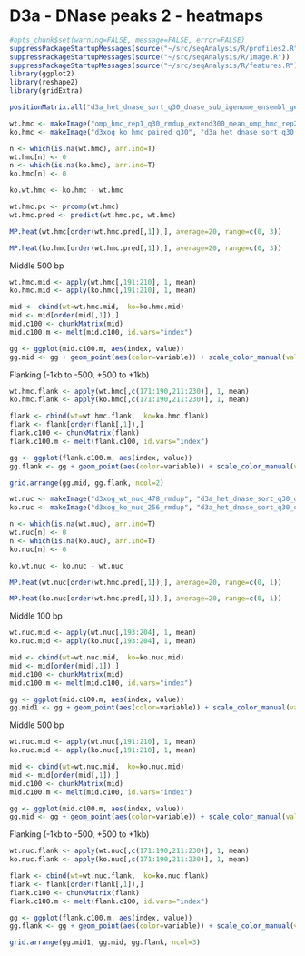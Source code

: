 D3a - DNase peaks 2 - heatmaps
========================================================

```r
#opts_chunk$set(warning=FALSE, message=FALSE, error=FALSE)
suppressPackageStartupMessages(source("~/src/seqAnalysis/R/profiles2.R"))
suppressPackageStartupMessages(source("~/src/seqAnalysis/R/image.R"))
suppressPackageStartupMessages(source("~/src/seqAnalysis/R/features.R"))
library(ggplot2)
library(reshape2)
library(gridExtra)
```

```r
positionMatrix.all("d3a_het_dnase_sort_q30_dnase_sub_igenome_ensembl_genes_extend5kb_nosex.bed_W25F200_both_chr", data_type="rpkm/mean")
```

```r
wt.hmc <- makeImage("omp_hmc_rep1_q30_rmdup_extend300_mean_omp_hmc_rep2_q30_rmdup", "d3a_het_dnase_sort_q30_dnase_sub_igenome_ensembl_genes_extend5kb_nosex.bed_W25F200_both_chr", data_type="rpkm/mean", image=F)
ko.hmc <- makeImage("d3xog_ko_hmc_paired_q30", "d3a_het_dnase_sort_q30_dnase_sub_igenome_ensembl_genes_extend5kb_nosex.bed_W25F200_both_chr", data_type="rpkm/mean", image=F) 

n <- which(is.na(wt.hmc), arr.ind=T)
wt.hmc[n] <- 0
n <- which(is.na(ko.hmc), arr.ind=T)
ko.hmc[n] <- 0

ko.wt.hmc <- ko.hmc - wt.hmc
```

```r
wt.hmc.pc <- prcomp(wt.hmc)
wt.hmc.pred <- predict(wt.hmc.pc, wt.hmc)
```

```r
MP.heat(wt.hmc[order(wt.hmc.pred[,1]),], average=20, range=c(0, 3))
```

```r
MP.heat(ko.hmc[order(wt.hmc.pred[,1]),], average=20, range=c(0, 3))
```

Middle 500 bp 
```r
wt.hmc.mid <- apply(wt.hmc[,191:210], 1, mean)
ko.hmc.mid <- apply(ko.hmc[,191:210], 1, mean)

mid <- cbind(wt=wt.hmc.mid,  ko=ko.hmc.mid)
mid <- mid[order(mid[,1]),]
mid.c100 <- chunkMatrix(mid)
mid.c100.m <- melt(mid.c100, id.vars="index")
```

```r
gg <- ggplot(mid.c100.m, aes(index, value))
gg.mid <- gg + geom_point(aes(color=variable)) + scale_color_manual(values=col2) + labs(title="Middle")
```

Flanking (-1kb to -500, +500 to +1kb)
```r
wt.hmc.flank <- apply(wt.hmc[,c(171:190,211:230)], 1, mean)
ko.hmc.flank <- apply(ko.hmc[,c(171:190,211:230)], 1, mean)

flank <- cbind(wt=wt.hmc.flank,  ko=ko.hmc.flank)
flank <- flank[order(flank[,1]),]
flank.c100 <- chunkMatrix(flank)
flank.c100.m <- melt(flank.c100, id.vars="index")
```

```r
gg <- ggplot(flank.c100.m, aes(index, value))
gg.flank <- gg + geom_point(aes(color=variable)) + scale_color_manual(values=col2) + labs(title="Flanking")
```

```r
grid.arrange(gg.mid, gg.flank, ncol=2)
```

```r
wt.nuc <- makeImage("d3xog_wt_nuc_478_rmdup", "d3a_het_dnase_sort_q30_dnase_sub_igenome_ensembl_genes_extend5kb_nosex.bed_W25F200_both_chr", data_type="rpkm/mean", image=F)
ko.nuc <- makeImage("d3xog_ko_nuc_256_rmdup", "d3a_het_dnase_sort_q30_dnase_sub_igenome_ensembl_genes_extend5kb_nosex.bed_W25F200_both_chr", data_type="rpkm/mean", image=F) 

n <- which(is.na(wt.nuc), arr.ind=T)
wt.nuc[n] <- 0
n <- which(is.na(ko.nuc), arr.ind=T)
ko.nuc[n] <- 0

ko.wt.nuc <- ko.nuc - wt.nuc
```

```r
MP.heat(wt.nuc[order(wt.hmc.pred[,1]),], average=20, range=c(0, 1))
```

```r
MP.heat(ko.nuc[order(wt.hmc.pred[,1]),], average=20, range=c(0, 1))
```
Middle 100 bp 
```r
wt.nuc.mid <- apply(wt.nuc[,193:204], 1, mean)
ko.nuc.mid <- apply(ko.nuc[,193:204], 1, mean)

mid <- cbind(wt=wt.nuc.mid,  ko=ko.nuc.mid)
mid <- mid[order(mid[,1]),]
mid.c100 <- chunkMatrix(mid)
mid.c100.m <- melt(mid.c100, id.vars="index")
```

```r
gg <- ggplot(mid.c100.m, aes(index, value))
gg.mid1 <- gg + geom_point(aes(color=variable)) + scale_color_manual(values=col2) + labs(title="Middle") + coord_cartesian(ylim=c(0, 1))
```


Middle 500 bp 
```r
wt.nuc.mid <- apply(wt.nuc[,191:210], 1, mean)
ko.nuc.mid <- apply(ko.nuc[,191:210], 1, mean)

mid <- cbind(wt=wt.nuc.mid,  ko=ko.nuc.mid)
mid <- mid[order(mid[,1]),]
mid.c100 <- chunkMatrix(mid)
mid.c100.m <- melt(mid.c100, id.vars="index")
```

```r
gg <- ggplot(mid.c100.m, aes(index, value))
gg.mid <- gg + geom_point(aes(color=variable)) + scale_color_manual(values=col2) + labs(title="Middle") + coord_cartesian(ylim=c(0, 1))
```

Flanking (-1kb to -500, +500 to +1kb)
```r
wt.nuc.flank <- apply(wt.nuc[,c(171:190,211:230)], 1, mean)
ko.nuc.flank <- apply(ko.nuc[,c(171:190,211:230)], 1, mean)

flank <- cbind(wt=wt.nuc.flank,  ko=ko.nuc.flank)
flank <- flank[order(flank[,1]),]
flank.c100 <- chunkMatrix(flank)
flank.c100.m <- melt(flank.c100, id.vars="index")
```

```r
gg <- ggplot(flank.c100.m, aes(index, value))
gg.flank <- gg + geom_point(aes(color=variable)) + scale_color_manual(values=col2) + labs(title="Flanking") + coord_cartesian(ylim=c(0, 1)) 
```

```r
grid.arrange(gg.mid1, gg.mid, gg.flank, ncol=3)
```
